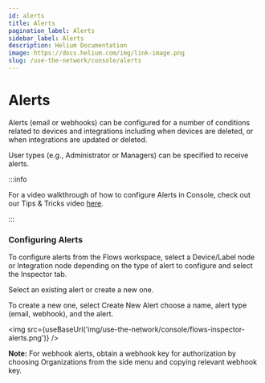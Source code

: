 ```yaml
---
id: alerts
title: Alerts
pagination_label: Alerts
sidebar_label: Alerts
description: Helium Documentation
image: https://docs.helium.com/img/link-image.png
slug: /use-the-network/console/alerts
---
```


# Alerts


Alerts (email or webhooks) can be configured for a number of conditions related to devices and
integrations including when devices are deleted, or when integrations are updated or deleted.

User types (e.g., Administrator or Managers) can be specified to receive alerts.

:::info

For a video walkthrough of how to configure Alerts in Console, check out our Tips & Tricks video
[here](https://youtu.be/xv8aM1oNIEs).

:::

### Configuring Alerts

To configure alerts from the Flows workspace, select a Device/Label node or Integration node
depending on the type of alert to configure and select the Inspector tab.

Select an existing alert or create a new one.

To create a new one, select Create New Alert choose a name, alert type (email, webhook), and the
alert.

<img src={useBaseUrl('img/use-the-network/console/flows-inspector-alerts.png')} />

**Note:** For webhook alerts, obtain a webhook key for authorization by choosing Organizations from
the side menu and copying relevant webhook key.
